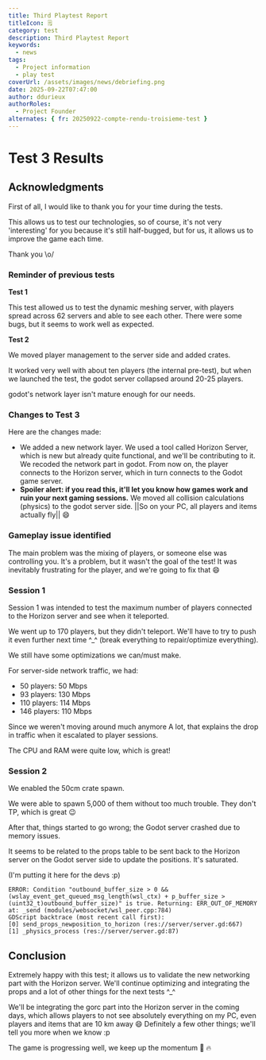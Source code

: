 ```yaml
---
title: Third Playtest Report
titleIcon: 🗒️
category: test
description: Third Playtest Report
keywords:
  - news
tags:
  - Project information
  - play test
coverUrl: /assets/images/news/debriefing.png
date: 2025-09-22T07:47:00
author: ddurieux
authorRoles:
  - Project Founder
alternates: { fr: 20250922-compte-rendu-troisieme-test }
---
```


# Test 3 Results

## Acknowledgments

First of all, I would like to thank you for your time during the tests.

This allows us to test our technologies, so of course, it's not very 'interesting' for you because it's still half-bugged, but for us, it allows us to improve the game each time.

Thank you \o/

### Reminder of previous tests

**Test 1**

This test allowed us to test the dynamic meshing server, with players spread across 62 servers and able to see each other.
There were some bugs, but it seems to work well as expected.

**Test 2**

We moved player management to the server side and added crates.

It worked very well with about ten players (the internal pre-test), but when we launched the test, the godot server collapsed around 20-25 players.

godot's network layer isn't mature enough for our needs.

### Changes to Test 3

Here are the changes made:

- We added a new network layer. We used a tool called Horizon Server, which is new but already quite functional, and we'll be contributing to it. We recoded the network part in godot. From now on, the player connects to the Horizon server, which in turn connects to the Godot game server.
- **Spoiler alert: if you read this, it'll let you know how games work and ruin your next gaming sessions.** We moved all collision calculations (physics) to the godot server side. ||So on your PC, all players and items actually fly|| 😄

### Gameplay issue identified

The main problem was the mixing of players, or someone else was controlling you.
It's a problem, but it wasn't the goal of the test! It was inevitably frustrating for the player, and we're going to fix that 😄

### Session 1

Session 1 was intended to test the maximum number of players connected to the Horizon server and see when it teleported.

We went up to 170 players, but they didn't teleport. We'll have to try to push it even further next time ^\_^ (break everything to repair/optimize everything).

We still have some optimizations we can/must make.

For server-side network traffic, we had:

- 50 players: 50 Mbps
- 93 players: 130 Mbps
- 110 players: 114 Mbps
- 146 players: 110 Mbps

Since we weren't moving around much anymore A lot, that explains the drop in traffic when it escalated to player sessions.

The CPU and RAM were quite low, which is great!

### Session 2

We enabled the 50cm crate spawn.

We were able to spawn 5,000 of them without too much trouble. They don't TP, which is great 😉

After that, things started to go wrong; the Godot server crashed due to memory issues.

It seems to be related to the props table to be sent back to the Horizon server on the Godot server side to update the positions. It's saturated.

(I'm putting it here for the devs :p)

```
ERROR: Condition "outbound_buffer_size > 0 && (wslay_event_get_queued_msg_length(wsl_ctx) + p_buffer_size > (uint32_t)outbound_buffer_size)" is true. Returning: ERR_OUT_OF_MEMORY
at: _send (modules/websocket/wsl_peer.cpp:784)
GDScript backtrace (most recent call first):
[0] send_props_newposition_to_horizon (res://server/server.gd:667)
[1] _physics_process (res://server/server.gd:87)
```

## Conclusion

Extremely happy with this test; it allows us to validate the new networking part with the Horizon server. We'll continue optimizing and integrating the props and a lot of other things for the next tests ^\_^

We'll be integrating the gorc part into the Horizon server in the coming days, which allows players to not see absolutely everything on my PC, even players and items that are 10 km away 😄
Definitely a few other things; we'll tell you more when we know :p

The game is progressing well, we keep up the momentum 🚀 🔥
